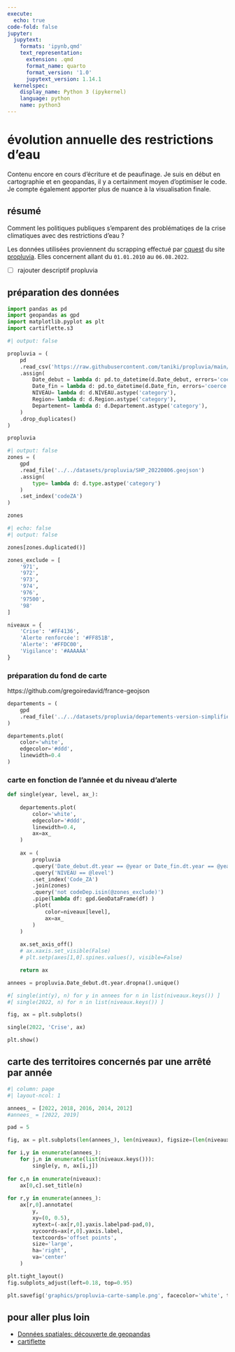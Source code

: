 ```yaml
---
execute:
  echo: true
code-fold: false
jupyter:
  jupytext:
    formats: 'ipynb,qmd'
    text_representation:
      extension: .qmd
      format_name: quarto
      format_version: '1.0'
      jupytext_version: 1.14.1
  kernelspec:
    display_name: Python 3 (ipykernel)
    language: python
    name: python3
---
```


# évolution annuelle des restrictions d'eau

:::{.callout-important appearance="simple"}
Contenu encore en cours d'écriture et de peaufinage. Je suis en début en cartographie et en geopandas, il y a certainment moyen d'optimiser le code. Je compte également apporter plus de nuance à la visualisation finale.
:::

## résumé

Comment les politiques publiques s'emparent des problématiqes de la crise climatiques avec des restrictions d'eau ?

Les données utilisées proviennent du scrapping effectué par [cquest] du site [propluvia]. Elles concernent allant du `01.01.2010 ` au `06.08.2022`.

- [ ] rajouter descriptif propluvia

[cquest]: data.cquest.org/propluvia/
[propluvia]: http://propluvia.developpement-durable.gouv.fr/

## préparation des données

```python
import pandas as pd
import geopandas as gpd
import matplotlib.pyplot as plt
import cartiflette.s3
```

```python
#| output: false

propluvia = (
	pd
	.read_csv('https://raw.githubusercontent.com/taniki/propluvia/main/propluvia.csv')
	.assign(
		Date_debut = lambda d: pd.to_datetime(d.Date_debut, errors='coerce'),
		Date_fin = lambda d: pd.to_datetime(d.Date_fin, errors='coerce'),
		NIVEAU= lambda d: d.NIVEAU.astype('category'),
		Region= lambda d: d.Region.astype('category'),
		Departement= lambda d: d.Departement.astype('category'),
	)
	.drop_duplicates()
)

propluvia
```

```python
#| output: false
zones = (
    gpd
    .read_file('../../datasets/propluvia/SHP_20220806.geojson')
    .assign(
        type= lambda d: d.type.astype('category')
    )
    .set_index('codeZA')
)

zones
```

```python
#| echo: false
#| output: false

zones[zones.duplicated()]
```

```python
zones_exclude = [
    '971',
    '972',
    '973',
    '974',
    '976',
    '97500',
    '98'
]
```

```python
niveaux = {
    'Crise': '#FF4136',
    'Alerte renforcée': '#FF851B',
    'Alerte': '#FFDC00',
    'Vigilance': '#AAAAAA'
}
```

### préparation du fond de carte

https://github.com/gregoiredavid/france-geojson

```python
departements = (
    gpd
    .read_file('../../datasets/propluvia/departements-version-simplifiee.geojson')
)

departements.plot(
    color='white',
    edgecolor='#ddd',
    linewidth=0.4
)
```

### carte en fonction de l'année et du niveau d'alerte

```python
def single(year, level, ax_):
    
    departements.plot(
        color='white',
        edgecolor='#ddd',
        linewidth=0.4,
        ax=ax_
    )
    
    ax = (
        propluvia
        .query('Date_debut.dt.year == @year or Date_fin.dt.year == @year')
        .query('NIVEAU == @level')
        .set_index('Code_ZA')
        .join(zones)
        .query('not codeDep.isin(@zones_exclude)')
        .pipe(lambda df: gpd.GeoDataFrame(df) )
        .plot(
            color=niveaux[level],
            ax=ax_
        )
    )
    
    ax.set_axis_off()
    # ax.xaxis.set_visible(False)
    # plt.setp(axes[1,0].spines.values(), visible=False)

    return ax

annees = propluvia.Date_debut.dt.year.dropna().unique()

#[ single(int(y), n) for y in annees for n in list(niveaux.keys()) ]
#[ single(2022, n) for n in list(niveaux.keys()) ]

fig, ax = plt.subplots()

single(2022, 'Crise', ax)

plt.show()
```

## carte des territoires concernés par une arrêté par année

```python
#| column: page
#| layout-ncol: 1

annees_ = [2022, 2018, 2016, 2014, 2012]
#annees_ = [2022, 2019]

pad = 5

fig, ax = plt.subplots(len(annees_), len(niveaux), figsize=(len(niveaux)*4, len(annees_)*4), sharex='all', sharey='all')

for i,y in enumerate(annees_):
    for j,n in enumerate(list(niveaux.keys())):
        single(y, n, ax[i,j])
        
for c,n in enumerate(niveaux):
    ax[0,c].set_title(n)
    
for r,y in enumerate(annees_):
    ax[r,0].annotate(
        y,
        xy=(0, 0.5),
        xytext=(-ax[r,0].yaxis.labelpad-pad,0),                    
        xycoords=ax[r,0].yaxis.label,
        textcoords='offset points',
        size='large',
        ha='right',
        va='center'
    )

plt.tight_layout()
fig.subplots_adjust(left=0.18, top=0.95)

plt.savefig('graphics/propluvia-carte-sample.png', facecolor='white', transparent=False)
```

## pour aller plus loin

- [Données spatiales: découverte de geopandas](https://linogaliana-teaching.netlify.app/geopandas/)
- [cartiflette](https://github.com/InseeFrLab/cartiflette)
